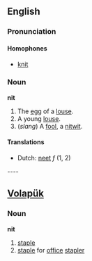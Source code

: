 ==English==
===Pronunciation===

====Homophones====
*[[knit]]

===Noun===
'''nit'''

#The [[egg]] of a [[louse]].
#A young [[louse]].
#(''slang'') A [[fool]], a [[nitwit]].

====Translations====
*Dutch: [[neet]] ''f'' (1, 2)

---- 
== [[Volapük]] == 
===Noun=== 
'''nit'''

# [[staple]] 
# [[staple]] for [[office]] [[stapler]]